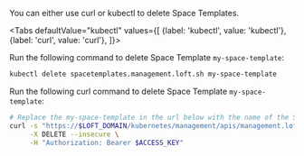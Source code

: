 

You can either use curl or kubectl to delete Space Templates.

<Tabs
    defaultValue="kubectl"
    values={[
      {label: 'kubectl', value: 'kubectl'},
      {label: 'curl', value: 'curl'},
    ]}>
  <TabItem value="kubectl">


Run the following command to delete Space Template `my-space-template`:
```bash
kubectl delete spacetemplates.management.loft.sh my-space-template 
```


  </TabItem>
  <TabItem value="curl">


Run the following curl command to delete Space Template `my-space-template`:
```bash
# Replace the my-space-template in the url below with the name of the Space Template you want to delete
curl -s "https://$LOFT_DOMAIN/kubernetes/management/apis/management.loft.sh/v1/spacetemplates/my-space-template" \
     -X DELETE --insecure \
     -H "Authorization: Bearer $ACCESS_KEY"
```


  </TabItem>
</Tabs>
